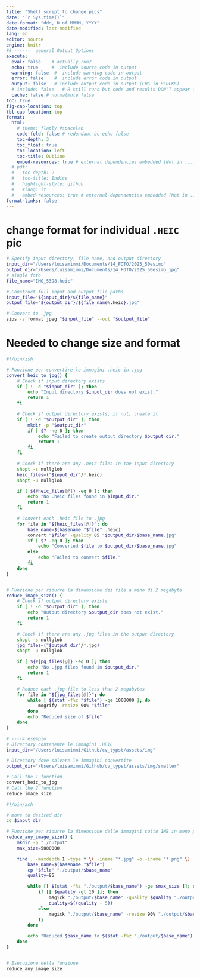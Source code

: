 ```yaml
---
title: "Shell script to change pics"
date: "`r Sys.time()`"
date-format: "ddd, D of MMMM, YYYY"
date-modified: last-modified
lang: en
editor: source
engine: knitr
## ------  general Output Options
execute:     
  eval: false    # actually run? 
  echo: true     #  include source code in output
  warning: false  #  include warning code in output
  error: false    #  include error code in output
  output: false   # include output code in output (CHG in BLOCKS)
  # include: false   # R still runs but code and results DON"T appear in output  
  cache: false # normalmnte false
toc: true
fig-cap-location: top
tbl-cap-location: top
format:
  html:
    # theme: flatly #spacelab
    code-fold: false # redundant bc echo false 
    toc-depth: 3
    toc_float: true
    toc-location: left
    toc-title: Outline
    embed-resources: true # external dependencies embedded (Not in ..._files/)
  # pdf:
  #   toc-depth: 2
  #   toc-title: Indice
  #   highlight-style: github
  #   #lang: it
  #   embed-resources: true # external dependencies embedded (Not in ..._files/)
format-links: false
---
```


# change format for individual `.HEIC` pic 


```bash
# Specify input directory, file name, and output directory
input_dir="/Users/luisamimmi/Documents/14_FOTO/2025_50esimo"
output_dir="/Users/luisamimmi/Documents/14_FOTO/2025_50esimo_jpg"
# single foto
file_name="IMG_5398.heic"

# Construct full input and output file paths
input_file="${input_dir}/${file_name}"
output_file="${output_dir}/${file_name%.heic}.jpg"

# Convert to .jpg
sips -s format jpeg "$input_file" --out "$output_file"

```

# Needed to change size and format 


```bash
#!/bin/zsh

# Funzione per convertire le immagini .heic in .jpg
convert_heic_to_jpg() {
    # Check if input directory exists
    if [ ! -d "$input_dir" ]; then
        echo "Input directory $input_dir does not exist."
        return 1
    fi

    # Check if output directory exists, if not, create it
    if [ ! -d "$output_dir" ]; then
        mkdir -p "$output_dir"
        if [ $? -ne 0 ]; then
            echo "Failed to create output directory $output_dir."
            return 1
        fi
    fi

    # Check if there are any .heic files in the input directory
    shopt -s nullglob
    heic_files=("$input_dir"/*.heic)
    shopt -u nullglob

    if [ ${#heic_files[@]} -eq 0 ]; then
        echo "No .heic files found in $input_dir."
        return 1
    fi

    # Convert each .heic file to .jpg
    for file in "${heic_files[@]}"; do
        base_name=$(basename "$file" .heic)
        convert "$file" -quality 85 "$output_dir/$base_name.jpg"
        if [ $? -eq 0 ]; then
            echo "Converted $file to $output_dir/$base_name.jpg"
        else
            echo "Failed to convert $file."
        fi
    done
}


# Funzione per ridurre la dimensione dei file a meno di 2 megabyte
reduce_image_size() {
    # Check if output directory exists
    if [ ! -d "$output_dir" ]; then
        echo "Output directory $output_dir does not exist."
        return 1
    fi

    # Check if there are any .jpg files in the output directory
    shopt -s nullglob
    jpg_files=("$output_dir"/*.jpg)
    shopt -u nullglob

    if [ ${#jpg_files[@]} -eq 0 ]; then
        echo "No .jpg files found in $output_dir."
        return 1
    fi

    # Reduce each .jpg file to less than 2 megabytes
    for file in "${jpg_files[@]}"; do
        while [ $(stat -f%z "$file") -ge 1000000 ]; do
            mogrify -resize 90% "$file"
        done
        echo "Reduced size of $file"
    done
}
```


```bash
# ----4 esempio 
# Directory contenente le immagini .HEIC
input_dir="/Users/luisamimmi/Github/cv_typst/assets/img"

# Directory dove salvare le immagini convertite
output_dir="/Users/luisamimmi/Github/cv_typst/assets/img/smaller"

# Call the 1 function
convert_heic_to_jpg
# Call the 2 function
reduce_image_size
```

```bash
#!/bin/zsh

# move to desired dir 
cd $input_dir

# Funzione per ridurre la dimensione delle immagini sotto 1MB in meno passaggi
reduce_any_image_size() {
    mkdir -p "./output"
    max_size=5000000

    find . -maxdepth 1 -type f \( -iname "*.jpg" -o -iname "*.png" \) | while read -r file; do
        base_name=$(basename "$file")
        cp "$file" "./output/$base_name"
        quality=85

        while [[ $(stat -f%z "./output/$base_name") -ge $max_size ]]; do
            if [[ $quality -gt 10 ]]; then
                magick "./output/$base_name" -quality $quality "./output/$base_name"
                quality=$((quality - 5))
            else
                magick "./output/$base_name" -resize 90% "./output/$base_name"
            fi
        done

        echo "Reduced $base_name to $(stat -f%z "./output/$base_name") bytes"
    done
}


# Esecuzione della funzione
reduce_any_image_size
```

